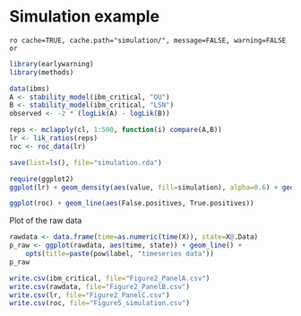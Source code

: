 # Simulation example

`ro cache=TRUE, cache.path="simulation/", message=FALSE, warning=FALSE or`

```r
library(earlywarning)
library(methods)
````

```r
data(ibms)
A <- stability_model(ibm_critical, "OU")
B <- stability_model(ibm_critical, "LSN")
observed <- -2 * (logLik(A) - logLik(B))
````

```r
reps <- mclapply(cl, 1:500, function(i) compare(A,B))
lr <- lik_ratios(reps)
roc <- roc_data(lr)
````

```r
save(list=ls(), file="simulation.rda")
````

```r
require(ggplot2)
ggplot(lr) + geom_density(aes(value, fill=simulation), alpha=0.6) + geom_vline(aes(xintercept=observed))
```

```r
ggplot(roc) + geom_line(aes(False.positives, True.positives))
````



Plot of the raw data

```r
rawdata <- data.frame(time=as.numeric(time(X)), state=X@.Data)
p_raw <- ggplot(rawdata, aes(time, state)) + geom_line() + 
	opts(title=paste(pow$label, "timeseries data"))
p_raw
````

```r
write.csv(ibm_critical, file="Figure2_PanelA.csv")
write.csv(rawdata, file="Figure2_PanelB.csv")
write.csv(lr, file="Figure2_PanelC.csv")
write.csv(roc, file="Figure5_simulation.csv")
```

